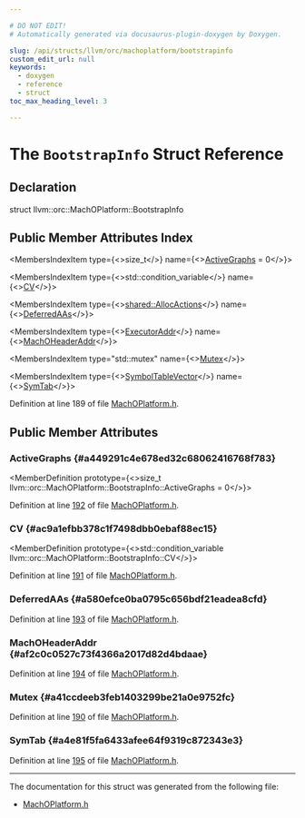 ```yaml
---

# DO NOT EDIT!
# Automatically generated via docusaurus-plugin-doxygen by Doxygen.

slug: /api/structs/llvm/orc/machoplatform/bootstrapinfo
custom_edit_url: null
keywords:
  - doxygen
  - reference
  - struct
toc_max_heading_level: 3

---
```





# The `BootstrapInfo` Struct Reference

<DoxygenPage pluginConfig={pluginConfig}>



## Declaration

<CodeBlock>struct llvm::orc::MachOPlatform::BootstrapInfo</CodeBlock>

## Public Member Attributes Index

<MembersIndex>

<MembersIndexItem
  type={<>size&#95;t</>}
  name={<><a href="#a449291c4e678ed32c68062416768f783">ActiveGraphs</a> = 0</>}>
</MembersIndexItem>

<MembersIndexItem
  type={<>std::condition&#95;variable</>}
  name={<><a href="#ac9a1efbb378c1f7498dbb0ebaf88ec15">CV</a></>}>
</MembersIndexItem>

<MembersIndexItem
  type={<><a href="/docs/api/namespaces/llvm/orc/shared/#a6da0b5cb8e68a6cc791a183d9d38aae0">shared::AllocActions</a></>}
  name={<><a href="#a580efce0ba0795c656bdf21eadea8cfd">DeferredAAs</a></>}>
</MembersIndexItem>

<MembersIndexItem
  type={<><a href="/docs/api/classes/llvm/orc/executoraddr">ExecutorAddr</a></>}
  name={<><a href="#af2c0c0527c73f4366a2017d82d4bdaae">MachOHeaderAddr</a></>}>
</MembersIndexItem>

<MembersIndexItem
  type="std::mutex"
  name={<><a href="#a41ccdeeb3feb1403299be21a0e9752fc">Mutex</a></>}>
</MembersIndexItem>

<MembersIndexItem
  type={<><a href="/docs/api/classes/llvm/smallvector">SymbolTableVector</a></>}
  name={<><a href="#a4e81f5fa6433afee64f9319c872343e3">SymTab</a></>}>
</MembersIndexItem>

</MembersIndex>


Definition at line 189 of file <a href="/docs/api/files/include/include/llvm/include/llvm/executionengine/include/llvm/executionengine/orc/machoplatform-h">MachOPlatform.h</a>.

<SectionDefinition>

## Public Member Attributes

### ActiveGraphs {#a449291c4e678ed32c68062416768f783}

<MemberDefinition
  prototype={<>size&#95;t llvm::orc::MachOPlatform::BootstrapInfo::ActiveGraphs = 0</>}>

Definition at line <a href="/docs/api/files/include/include/llvm/include/llvm/executionengine/include/llvm/executionengine/orc/machoplatform-h/#l00192">192</a> of file <a href="/docs/api/files/include/include/llvm/include/llvm/executionengine/include/llvm/executionengine/orc/machoplatform-h">MachOPlatform.h</a>.
</MemberDefinition>

### CV {#ac9a1efbb378c1f7498dbb0ebaf88ec15}

<MemberDefinition
  prototype={<>std::condition&#95;variable llvm::orc::MachOPlatform::BootstrapInfo::CV</>}>

Definition at line <a href="/docs/api/files/include/include/llvm/include/llvm/executionengine/include/llvm/executionengine/orc/machoplatform-h/#l00191">191</a> of file <a href="/docs/api/files/include/include/llvm/include/llvm/executionengine/include/llvm/executionengine/orc/machoplatform-h">MachOPlatform.h</a>.
</MemberDefinition>

### DeferredAAs {#a580efce0ba0795c656bdf21eadea8cfd}

<MemberDefinition
  prototype="shared::AllocActions llvm::orc::MachOPlatform::BootstrapInfo::DeferredAAs">

Definition at line <a href="/docs/api/files/include/include/llvm/include/llvm/executionengine/include/llvm/executionengine/orc/machoplatform-h/#l00193">193</a> of file <a href="/docs/api/files/include/include/llvm/include/llvm/executionengine/include/llvm/executionengine/orc/machoplatform-h">MachOPlatform.h</a>.
</MemberDefinition>

### MachOHeaderAddr {#af2c0c0527c73f4366a2017d82d4bdaae}

<MemberDefinition
  prototype="ExecutorAddr llvm::orc::MachOPlatform::BootstrapInfo::MachOHeaderAddr">

Definition at line <a href="/docs/api/files/include/include/llvm/include/llvm/executionengine/include/llvm/executionengine/orc/machoplatform-h/#l00194">194</a> of file <a href="/docs/api/files/include/include/llvm/include/llvm/executionengine/include/llvm/executionengine/orc/machoplatform-h">MachOPlatform.h</a>.
</MemberDefinition>

### Mutex {#a41ccdeeb3feb1403299be21a0e9752fc}

<MemberDefinition
  prototype="std::mutex llvm::orc::MachOPlatform::BootstrapInfo::Mutex">

Definition at line <a href="/docs/api/files/include/include/llvm/include/llvm/executionengine/include/llvm/executionengine/orc/machoplatform-h/#l00190">190</a> of file <a href="/docs/api/files/include/include/llvm/include/llvm/executionengine/include/llvm/executionengine/orc/machoplatform-h">MachOPlatform.h</a>.
</MemberDefinition>

### SymTab {#a4e81f5fa6433afee64f9319c872343e3}

<MemberDefinition
  prototype="SymbolTableVector llvm::orc::MachOPlatform::BootstrapInfo::SymTab">

Definition at line <a href="/docs/api/files/include/include/llvm/include/llvm/executionengine/include/llvm/executionengine/orc/machoplatform-h/#l00195">195</a> of file <a href="/docs/api/files/include/include/llvm/include/llvm/executionengine/include/llvm/executionengine/orc/machoplatform-h">MachOPlatform.h</a>.
</MemberDefinition>

</SectionDefinition>

<hr/>

The documentation for this struct was generated from the following file:

<ul>
<li><a href="/docs/api/files/include/include/llvm/include/llvm/executionengine/include/llvm/executionengine/orc/machoplatform-h">MachOPlatform.h</a></li>
</ul>

</DoxygenPage>
